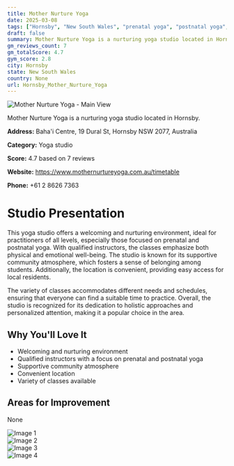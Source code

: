```yaml
---
title: Mother Nurture Yoga
date: 2025-03-08
tags: ["Hornsby", "New South Wales", "prenatal yoga", "postnatal yoga", "hatha yoga", "nurturing", "community-focused", "Hornsby"]  
draft: false
summary: Mother Nurture Yoga is a nurturing yoga studio located in Hornsby.
gm_reviews_count: 7
gm_totalScore: 4.7
gym_score: 2.8
city: Hornsby
state: New South Wales
country: None
url: Hornsby_Mother_Nurture_Yoga
---
```


<div className="aspect-[16/9] relative my-8">
  <img 
    src="https://lh5.googleusercontent.com/p/AF1QipO2gRuNKLflp9cbJZf9Lj6gU4sgF1KAHf1-cx38=w1920-h1080-k-no"
    alt="Mother Nurture Yoga - Main View"
    className="object-cover absolute inset-0 w-full h-full rounded-lg"
  />
</div>

Mother Nurture Yoga is a nurturing yoga studio located in Hornsby.

**Address:** Baha'i Centre, 19 Dural St, Hornsby NSW 2077, Australia

**Category:** Yoga studio

**Score:** 4.7 based on 7 reviews

**Website:** https://www.mothernurtureyoga.com.au/timetable

**Phone:** +61 2 8626 7363

# Studio Presentation

This yoga studio offers a welcoming and nurturing environment, ideal for practitioners of all levels, especially those focused on prenatal and postnatal yoga. With qualified instructors, the classes emphasize both physical and emotional well-being. The studio is known for its supportive community atmosphere, which fosters a sense of belonging among students. Additionally, the location is convenient, providing easy access for local residents.

The variety of classes accommodates different needs and schedules, ensuring that everyone can find a suitable time to practice. Overall, the studio is recognized for its dedication to holistic approaches and personalized attention, making it a popular choice in the area.


## Why You'll Love It

- Welcoming and nurturing environment
- Qualified instructors with a focus on prenatal and postnatal yoga
- Supportive community atmosphere
- Convenient location
- Variety of classes available

## Areas for Improvement

None

<div className="grid grid-cols-1 xl:grid-cols-2 gap-4 my-8">
<div className="aspect-[4/3] relative"><img src="https://lh5.googleusercontent.com/p/AF1QipOyACQacRCpIQiLNO9JfOQGhQi3I63zMUjuvAjt=w1920-h1080-k-no" alt="Image 1" className="object-cover absolute inset-0 w-full h-full rounded-lg" /></div>
<div className="aspect-[4/3] relative"><img src="https://lh5.googleusercontent.com/p/AF1QipN4tDhNys129RajZZQbWovm1FLuLexa1Hu-b3Pv=w1920-h1080-k-no" alt="Image 2" className="object-cover absolute inset-0 w-full h-full rounded-lg" /></div>
<div className="aspect-[4/3] relative"><img src="https://lh5.googleusercontent.com/p/AF1QipNZka_Ajyu0gaD1u9GNQi1ANhIWlkkQ9aD0ewK2=w1920-h1080-k-no" alt="Image 3" className="object-cover absolute inset-0 w-full h-full rounded-lg" /></div>
<div className="aspect-[4/3] relative"><img src="https://lh5.googleusercontent.com/p/AF1QipP9svE5aIjDnGQr15dv7AbGlGCA7OW0xJHk8mjM=w1920-h1080-k-no" alt="Image 4" className="object-cover absolute inset-0 w-full h-full rounded-lg" /></div>
</div>